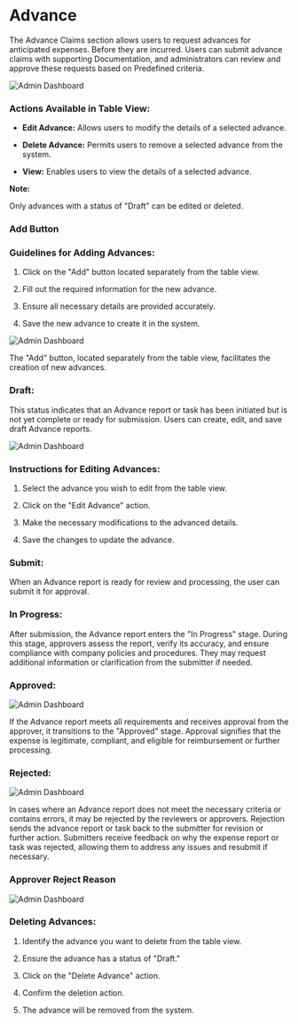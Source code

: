 # Advance



The Advance Claims section allows users to request advances for anticipated expenses. 
Before they are incurred. Users can submit advance claims with supporting 
Documentation, and administrators can review and approve these requests based on 
Predefined criteria. 



![Admin Dashboard](../image/advance.png)





### Actions Available in Table View:



- **Edit Advance:** Allows users to modify the details of a selected advance.

- **Delete Advance:** Permits users to remove a selected advance from the system.

- **View:** Enables users to view the details of a selected advance.



**Note:**

Only advances with a status of "Draft" can be edited or deleted.


### Add Button

### Guidelines for Adding Advances:



1. Click on the "Add" button located separately from the table view.

2. Fill out the required information for the new advance.

3. Ensure all necessary details are provided accurately.

4. Save the new advance to create it in the system.

![Admin Dashboard](../image/adda.png)

The "Add" button, located separately from the table view, facilitates the creation of new advances.




### Draft:

This status indicates that an Advance report or task has been initiated but is not yet complete or ready for submission. Users can create, edit, and save draft Advance reports.

![Admin Dashboard](../image/EditAdvance.png)


### Instructions for Editing Advances:



1. Select the advance you wish to edit from the table view.

2. Click on the "Edit Advance" action.

3. Make the necessary modifications to the advanced details.

4. Save the changes to update the advance.




### Submit:

When an Advance report is ready for review and processing, the user can submit it for approval.

### In Progress:

After submission, the Advance report enters the "In Progress" stage. During this stage, approvers assess the report, verify its accuracy, and ensure compliance with company policies and procedures. They may request additional information or clarification from the submitter if needed.

### Approved:

![Admin Dashboard](../image/ApprovedAdvance.png)


If the Advance report meets all requirements and receives approval from the approver, it transitions to the "Approved" stage. Approval signifies that the expense is legitimate, compliant, and eligible for reimbursement or further processing.

### Rejected:

![Admin Dashboard](../image/AdvanceReject.png)


In cases where an Advance report does not meet the necessary criteria or contains errors, it may be rejected by the reviewers or approvers. Rejection sends the advance report or task back to the submitter for revision or further action. Submitters receive feedback on why the expense report or task was rejected, allowing them to address any issues and resubmit if necessary.

### Approver Reject Reason

![Admin Dashboard](../image/RejectAdvance.png)



### Deleting Advances:



1. Identify the advance you want to delete from the table view.

2. Ensure the advance has a status of "Draft."

3. Click on the "Delete Advance" action.

4. Confirm the deletion action.

5. The advance will be removed from the system.





